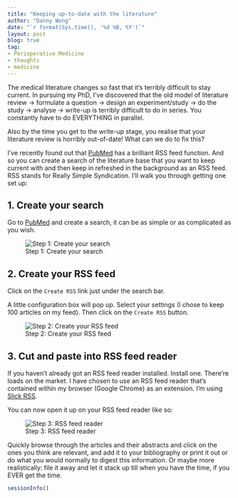 ```yaml
---
title: "Keeping up-to-date with the literature"
author: "Danny Wong"
date: "`r format(Sys.time(), '%d %B, %Y')`"
layout: post
blog: true
tag:
- Perioperative Medicine
- thoughts
- medicine
---
```


The medical literature changes so fast that it's terribly difficult to stay current. In pursuing my PhD, I've discovered that the old model of literature review -> formulate a question -> design an experiment/study -> do the study -> analyse -> write-up is terribly difficult to do in series. You constantly have to do EVERYTHING in parallel. 

Also by the time you get to the write-up stage, you realise that your literature review is horribly out-of-date! What can we do to fix this?

I've recently found out that [PubMed](https://www.ncbi.nlm.nih.gov/pubmed) has a brilliant RSS feed function. And so you can create a search of the literature base that you want to keep current with and then keep in refreshed in the background as an RSS feed. RSS stands for Really Simple Syndication. I'll walk you through getting one set up:

## 1. Create your search

Go to [PubMed](https://www.ncbi.nlm.nih.gov/pubmed) and create a search, it can be as simple or as complicated as you wish.

![Step 1: Create your search](figures/2018-05-02-Keeping-up-to-date-with-the-literature/step1.png)

## 2. Create your RSS feed

Click on the `Create RSS` link just under the search bar.

A little configuration box will pop up. Select your settings (I chose to keep 100 articles on my feed). Then click on the `Create RSS` button.

![Step 2: Create your RSS feed](figures/2018-05-02-Keeping-up-to-date-with-the-literature/step2.png)

## 3. Cut and paste into RSS feed reader

If you haven't already got an RSS feed reader installed. Install one. There're loads on the market. I have chosen to use an RSS feed reader that's contained within my browser (Google Chrome) as an extension. I'm using [Slick RSS](https://chrome.google.com/webstore/detail/slick-rss/ealjoljnibpdkocmldliaoojpgdkcdob?hl=en).

You can now open it up on your RSS feed reader like so:

![Step 3: RSS feed reader](figures/2018-05-02-Keeping-up-to-date-with-the-literature/step3.png)

Quickly browse through the articles and their abstracts and click on the ones you think are relevant, and add it to your bibliography or print it out or do what you would normally to digest this information. Or maybe more realistically: file it away and let it stack up till when you have the time, if you EVER get the time.

```r
sessionInfo()
```